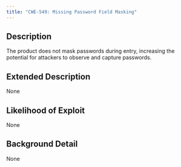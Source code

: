 ```yaml
---
title: "CWE-549: Missing Password Field Masking"
---
```


## Description
The product does not mask passwords during entry, increasing the potential for attackers to observe and capture passwords.

## Extended Description
None

## Likelihood of Exploit
None

## Background Detail
None
        